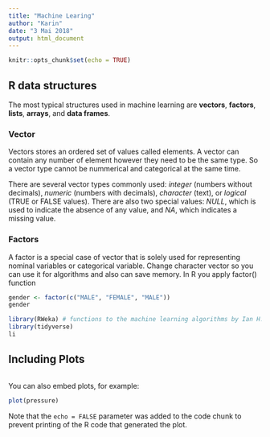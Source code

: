 ---
title: "Machine Learing"
author: "Karin"
date: "3 Mai 2018"
output: html_document
---

```{r setup, include=FALSE}
knitr::opts_chunk$set(echo = TRUE)
```

## R data structures
The most typical structures used in machine learning are **vectors**, **factors**, **lists**, **arrays**, and **data frames**.

### Vector
Vectors stores an ordered set of values called elements. A vector can contain any number of element however they need to be the same type. So a vector type cannot be nummerical and categorical at the same time.

There are several vector types commonly used: *integer* (numbers without decimals), *numeric* (numbers with decimals), *character* (text), or *logical* (TRUE or FALSE values). There are also two special values: *NULL*, which is used to indicate the absence of any value, and *NA*, which indicates a missing value.

### Factors
A factor is a special case of vector that is solely used for representing nominal variables or categorical variable. Change character vector so you can use it for algorithms and also can save memory. In R you apply factor() function 
```{r }
gender <- factor(c("MALE", "FEMALE", "MALE"))
gender
```

```{r}
library(RWeka) # functions to the machine learning algorithms by Ian H. Witten and Eibe Frank
library(tidyverse)
li
```

## Including Plots
```{r }

```

You can also embed plots, for example:

```{r pressure, echo=FALSE}
plot(pressure)
```

Note that the `echo = FALSE` parameter was added to the code chunk to prevent printing of the R code that generated the plot.
